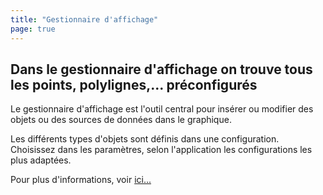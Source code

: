 ```yaml
---
title: "Gestionnaire d'affichage"
page: true
---
```

## Dans le gestionnaire d&#39;affichage on trouve tous les points, polylignes,... pr&#233;configur&#233;s

Le gestionnaire d&#39;affichage est l&#39;outil central pour ins&#233;rer ou modifier des objets <GeoMapper>ou des sources de donn&#233;es </GeoMapper>dans le graphique.

<Success>
Les diff&#233;rents types d&#39;objets sont d&#233;finis dans une configuration. Choisissez dans les param&#232;tres, selon l&#39;application les configurations les plus adapt&#233;es.
</Success>


Pour plus d&#39;informations, voir [ici...](../../darstellungsmanager/allgemein/uebersicht)


